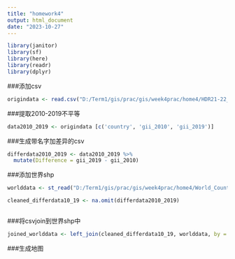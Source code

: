 ```yaml
---
title: "homework4"
output: html_document
date: "2023-10-27"
---
```

```r
library(janitor)
library(sf)
library(here)
library(readr)
library(dplyr)
```

###添加csv
```r
origindata <- read.csv("D:/Term1/gis/prac/gis/week4prac/home4/HDR21-22_Composite_indices_complete_time_series.csv")
```

###提取2010-2019不平等
```r
data2010_2019 <- origindata [c('country', 'gii_2010', 'gii_2019')]
```

###生成带名字加差异的csv
```r
differdata2010_2019 <- data2010_2019 %>% 
  mutate(Difference = gii_2019 - gii_2010)
```

###添加世界shp
```r
worlddata <- st_read("D:/Term1/gis/prac/gis/week4prac/home4/World_Countries_Generalized")
```
```r

cleaned_differdata10_19 <- na.omit(differdata2010_2019)
```

```r

```

###将csvjoin到世界shp中
```r
joined_worlddata <- left_join(cleaned_differdata10_19, worlddata, by = "country")
```

###生成地图